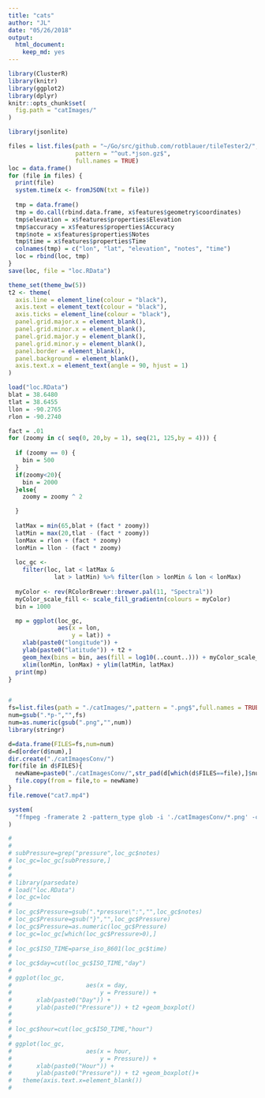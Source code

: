 ```yaml
---
title: "cats"
author: "JL"
date: "05/26/2018"
output: 
  html_document: 
    keep_md: yes
---
```


```r
library(ClusterR)
library(knitr)
library(ggplot2)
library(dplyr)
knitr::opts_chunk$set(
  fig.path = "catImages/"
)
```

```r
library(jsonlite)

files = list.files(path = "~/Go/src/github.com/rotblauer/tileTester2/",
                   pattern = "^out.*json.gz$",
                   full.names = TRUE)
loc = data.frame()
for (file in files) {
  print(file)
  system.time(x <- fromJSON(txt = file))
  
  tmp = data.frame()
  tmp = do.call(rbind.data.frame, x$features$geometry$coordinates)
  tmp$elevation = x$features$properties$Elevation
  tmp$accuracy = x$features$properties$Accuracy
  tmp$note = x$features$properties$Notes
  tmp$time = x$features$properties$Time
  colnames(tmp) = c("lon", "lat", "elevation", "notes", "time")
  loc = rbind(loc, tmp)
}
save(loc, file = "loc.RData")
```


```r


theme_set(theme_bw(5))
t2 <- theme(
  axis.line = element_line(colour = "black"),
  axis.text = element_text(colour = "black"),
  axis.ticks = element_line(colour = "black"),
  panel.grid.major.x = element_blank(),
  panel.grid.minor.x = element_blank(),
  panel.grid.major.y = element_blank(),
  panel.grid.minor.y = element_blank(),
  panel.border = element_blank(),
  panel.background = element_blank(),
  axis.text.x = element_text(angle = 90, hjust = 1)
)

load("loc.RData")
blat = 38.6480
tlat = 38.6455
llon = -90.2765
rlon = -90.2740

fact = .01
for (zoomy in c( seq(0, 20,by = 1), seq(21, 125,by = 4))) {
  
  if (zoomy == 0) {
    bin = 500
  }
  if(zoomy<20){
    bin = 2000
  }else{
    zoomy = zoomy ^ 2

  }
  
  latMax = min(65,blat + (fact * zoomy))
  latMin = max(20,tlat - (fact * zoomy))
  lonMax = rlon + (fact * zoomy)
  lonMin = llon - (fact * zoomy)
  
  loc_gc <-
    filter(loc, lat < latMax &
             lat > latMin) %>% filter(lon > lonMin & lon < lonMax)
  
  myColor <- rev(RColorBrewer::brewer.pal(11, "Spectral"))
  myColor_scale_fill <- scale_fill_gradientn(colours = myColor)
  bin = 1000

  mp = ggplot(loc_gc,
              aes(x = lon,
                  y = lat)) +
    xlab(paste0("longitude")) +
    ylab(paste0("latitude")) + t2 +
    geom_hex(bins = bin, aes(fill = log10(..count..))) + myColor_scale_fill +
    xlim(lonMin, lonMax) + ylim(latMin, latMax)
  print(mp)
}



```

```r

#
fs=list.files(path = "./catImages/",pattern = ".png$",full.names = TRUE)
num=gsub(".*p-","",fs)
num=as.numeric(gsub(".png","",num))
library(stringr)

d=data.frame(FILES=fs,num=num)
d=d[order(d$num),]
dir.create("./catImagesConv/")
for(file in d$FILES){
  newName=paste0("./catImagesConv/",str_pad(d[which(d$FILES==file),]$num, 6, pad = "0"),".png")
  file.copy(from = file,to = newName)
}
file.remove("cat7.mp4")

system(
  "ffmpeg -framerate 2 -pattern_type glob -i './catImagesConv/*.png' -c:v libx264 -pix_fmt yuv420p -vf \"scale=1000:1000,format=yuv1080p\" cat7.mp4 "
)
```


```r


#
#
# subPressure=grep("pressure",loc_gc$notes)
# loc_gc=loc_gc[subPressure,]
#
#
# library(parsedate)
# load("loc.RData")
# loc_gc=loc
#
# loc_gc$Pressure=gsub(".*pressure\":","",loc_gc$notes)
# loc_gc$Pressure=gsub("}","",loc_gc$Pressure)
# loc_gc$Pressure=as.numeric(loc_gc$Pressure)
# loc_gc=loc_gc[which(loc_gc$Pressure>0),]
#
# loc_gc$ISO_TIME=parse_iso_8601(loc_gc$time)
#
# loc_gc$day=cut(loc_gc$ISO_TIME,"day")
#
# ggplot(loc_gc,
#                     aes(x = day,
#                         y = Pressure)) +
#       xlab(paste0("Day")) +
#       ylab(paste0("Pressure")) + t2 +geom_boxplot()
#
#
# loc_gc$hour=cut(loc_gc$ISO_TIME,"hour")
#
# ggplot(loc_gc,
#                     aes(x = hour,
#                         y = Pressure)) +
#       xlab(paste0("Hour")) +
#       ylab(paste0("Pressure")) + t2 +geom_boxplot()+
#   theme(axis.text.x=element_blank())
#


```

